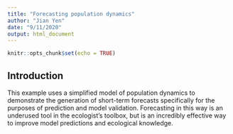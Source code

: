 ---
title: "Forecasting population dynamics"
author: "Jian Yen"
date: "9/11/2020"
output: html_document
---

```{r setup, include=FALSE}
knitr::opts_chunk$set(echo = TRUE)
```

## Introduction

This example uses a simplified model of population dynamics to demonstrate the generation of short-term forecasts specifically for the purposes of prediction and model validation. Forecasting in this way is an underused tool in the ecologist's toolbox, but is an incredibly effective way to improve model predictions and ecological knowledge.
